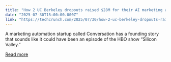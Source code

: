 ```yaml
---
title: "How 2 UC Berkeley dropouts raised $28M for their AI marketing automation startup"
date: "2025-07-30T15:00:00.000Z"
link: "https://techcrunch.com/2025/07/30/how-2-uc-berkeley-dropouts-raised-28m-for-their-ai-marketing-automation-startup/"
---
```


A marketing automation startup called Conversation has a founding story that sounds like it could have been an episode of the HBO show “Silicon Valley.”

[Read more](https://techcrunch.com/2025/07/30/how-2-uc-berkeley-dropouts-raised-28m-for-their-ai-marketing-automation-startup/)
